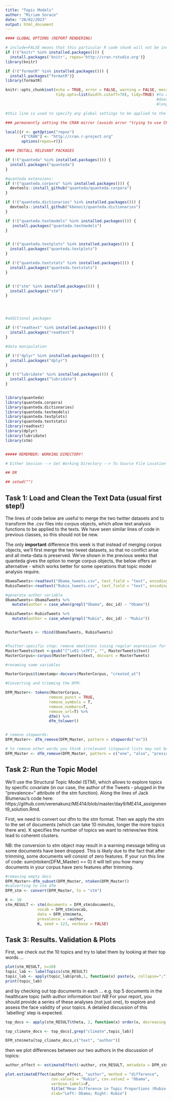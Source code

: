 ```yaml
---
title: "Topic Models"
author: "Miriam Sorace"
date: "20/02/2023"
output: html_document
---
```


```r

#### GLOBAL OPTIONS (REPORT RENDERING)

# include=FALSE means that this particular R code chunk will not be included in the final report. Useful for global settings or bits of code that might not be necessary to show in the final report (settings/set-up lines of code).
if (!("knitr" %in% installed.packages())) {
  install.packages('knitr', repos='http://cran.rstudio.org')}
library(knitr)

if (!("formatR" %in% installed.packages())) {
  install.packages("formatR")}
library(formatR)

knitr::opts_chunk$set(echo = TRUE, error = FALSE, warning = FALSE, message = FALSE, fig.align = "center",
                      tidy.opts=list(width.cutoff=70), tidy=TRUE) #to avoid source code going out of bounds
                                                                  #does not work if single var name is too
                                                                  #long though, as in point 5 below!  

#this line is used to specify any global settings to be applied to the R Markdown script.   The example sets all code chunks as “echo=TRUE”, meaning they will be included in the final rendered version, whereas error/warning messages or any other messages from R will not be displayed in the final, 'knitted' R Markdown file.

### permanently setting the CRAN mirror (avoids error "trying to use CRAN without setting a mirror")

local({r <- getOption("repos")
       r["CRAN"] <- "http://cran.r-project.org"
       options(repos=r)})

```




```r

#### INSTALL RELEVANT PACKAGES

if (!("quanteda" %in% installed.packages())) {
  install.packages("quanteda")
}

#quanteda extensions: 
if (!("quanteda.corpora" %in% installed.packages())) {
  devtools::install_github("quanteda/quanteda.corpora")
}

if (!("quanteda.dictionaries" %in% installed.packages())) {
  devtools::install_github("kbenoit/quanteda.dictionaries")
}

if (!("quanteda.textmodels" %in% installed.packages())) {
   install.packages("quanteda.textmodels")
}


if (!("quanteda.textplots" %in% installed.packages())) {
  install.packages("quanteda.textplots")
}

if (!("quanteda.textstats" %in% installed.packages())) {
  install.packages("quanteda.textstats")
}


if (!("stm" %in% installed.packages())) {
  install.packages("stm")
}




#additional packages

if (!("readtext" %in% installed.packages())) {
  install.packages("readtext")
}

#data manipulation

if (!("dplyr" %in% installed.packages())) {
  install.packages("dplyr")
}

if (!("lubridate" %in% installed.packages())) {
  install.packages("lubridate")
}


library(quanteda)
library(quanteda.corpora)
library(quanteda.dictionaries)
library(quanteda.textmodels)
library(quanteda.textplots)
library(quanteda.textstats)
library(readtext)
library(dplyr)
library(lubridate)
library(stm)



```




```r
##### REMEMBER: WORKING DIRECTORY!

# Either Session --> Set Working Directory --> To Source File Location (should do it automatically, but only when knitting - so, if you want to run the code bit by bit first do set the wd here). To Source File Location means that the data will be imported and saved IN THE SAME FOLDER where you saved the RMarkdown file you're working with!

## OR

## setwd("")

```


## Task 1: Load and Clean the Text Data (usual first step!)

The lines of code below are useful to merge the two twitter datasets and to transform the .csv files into corpus objects, which allow text analysis functions to be applied to the texts. We have seen similar lines of code in previous classes, so this should not be new.

The only **important** difference this week is that instead of merging corpus objects, we'll first merge the two tweet datasets, so that no conflict arise and all meta-data is preserved. We've shown in the previous weeks that quanteda gives the option to merge corpus objects, the below offers an alternative - which works better for some operations that topic model analysis require.

```r

ObamaTweets<-readtext("Obama_tweets.csv", text_field = "text", encoding = "ISO-8859-1")
RubioTweets<-readtext("Rubio_tweets.csv", text_field = "text", encoding = "ISO-8859-1")

#generate author variable
ObamaTweets<-ObamaTweets %>%  
   mutate(author = case_when(grepl("Obama", doc_id) ~ "Obama"))

RubioTweets<-RubioTweets %>%  
   mutate(author = case_when(grepl("Rubio", doc_id) ~ "Rubio"))


MasterTweets <- rbind(ObamaTweets, RubioTweets)


#Twitter-specific step: remove emoticons (using regular expression for emojis/non-ASCII characters):
MasterTweets$text <-gsub("[^\x01-\x7F]", "", MasterTweets$text)
MasterCorpus<-corpus(MasterTweets$text, docvars = MasterTweets)

#renaming some variables

MasterCorpus$timestamp<-docvars(MasterCorpus, "created_at")

#Converting and trimming the DFM:

DFM_Master<- tokens(MasterCorpus, 
                   remove_punct = TRUE, 
                   remove_symbols = T, 
                   remove_numbers=T, 
                   remove_url=T) %>%
                   dfm() %>%
                   dfm_tolower()


# remove stopwords:
DFM_Master<- dfm_remove(DFM_Master, pattern = stopwords("en"))

# to remove other words you think irrelevant (stopword lists may not be comprehensive)
DFM_Master <- dfm_remove(DFM_Master, pattern = c("one", "also", "president", "amp", "obama", "rt"))


```

## Task 2: Run the Topic Model

We'll use the Structural Topic Model (STM), which allows to explore topics by specific covariate (in our case, the author of the Tweets - plugged in the "prevalence=" attribute of the stm function). Along the lines of Jack Blumenau's code here: https://github.com/verenakunz/ME414/blob/master/day9/ME414_assignment9_solution.Rmd.

First, we need to convert our dfm to the stm format. Then we apply the stm to the set of documents (which can take 10 minutes, longer the more topics there are). K specifies the number of topics we want to retrieve/we think lead to coherent clusters.

NB: the conversion to stm object may result in a warning message telling us some documents have been dropped. This is likely due to the fact that after trimming, some documents will consist of zero features. If your run this line of code: sum(ntoken(DFM_Master) == 0) it will tell you how many documents in your corpus have zero features after trimming.

```r
#removing empty docs
DFM_Master<-dfm_subset(DFM_Master, ntoken(DFM_Master))
#converting to stm dfm
DFM_stm <- convert(DFM_Master, to = "stm")

```

```r
K <- 10
stm_RESULT <- stm(documents = DFM_stm$documents, 
              vocab = DFM_stm$vocab, 
              data = DFM_stm$meta,
              prevalence = ~author,
              K, seed = 123, verbose = FALSE)
```


## Task 3: Results. Validation & Plots

First, we check out the 10 topics and try to label them by looking at their top words ...

```r
plot(stm_RESULT, n=10)
topic_lab <- labelTopics(stm_RESULT)
topic_lab <- apply(topic_lab$prob,1, function(x) paste(x, collapse=";"))
print(topic_lab)
```

and by checking out top documents in each ... e.g. top 5 documents in the healthcare topic (with author information too!
*NB* For your report, you should provide a series of these analyses (not just one), to explore and assess the face validity of your topics. A detailed discussion of this `labelling' step is expected.

```r
top_docs <- apply(stm_RESULT$theta, 2, function(x) order(x, decreasing = T)[1:5])

top_climate_docs <- top_docs[,grep("climate",topic_lab)]

DFM_stm$meta[top_climate_docs,c("text", "author")]

```


then we plot differences between our two authors in the discussion of topics:

```r
author_effect <- estimateEffect(~author, stm_RESULT, metadata = DFM_stm$meta)

plot.estimateEffect(author_effect, "author", method = "difference", 
                    cov.value1 = "Rubio", cov.value2 = "Obama",
                    verbose.labels=F,
                    title("Mean Difference in Topic Proportions (Rubio-Obama)"),
                    xlab="Left: Obama; Right: Rubio")

                    
```



